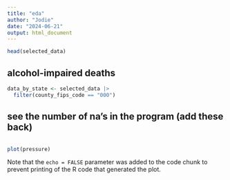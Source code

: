 ```yaml
---
title: "eda"
author: "Jodie"
date: "2024-06-21"
output: html_document
---
```


```r
head(selected_data)
```

## alcohol-impaired deaths

```r
data_by_state <- selected_data |>
  filter(county_fips_code == "000")
```

## see the number of na's in the program (add these back)

```r
```

```r
plot(pressure)
```

Note that the `echo = FALSE` parameter was added to the code chunk to prevent printing of the R code that generated the plot.
